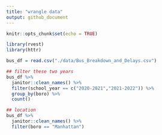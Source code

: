 ```yaml
---
title: "wrangle data"
output: github_document
---
```


```r
knitr::opts_chunk$set(echo = TRUE)

library(rvest)
library(httr)
```

```r
bus_df = read.csv("./data/Bus_Breakdown_and_Delays.csv")
```

```r
## filter these two years
bus_df %>%
  janitor::clean_names() %>%
  filter(school_year == c("2020-2021","2021-2022")) %>%
  group_by(boro) %>%
  count() 
```

```r
## location 
bus_df %>%
  janitor::clean_names() %>%
  filter(boro == "Manhattan") 
```

